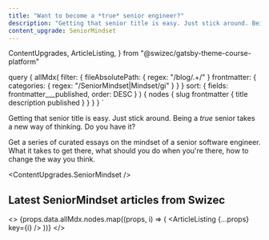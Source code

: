 ```yaml
---
title: "Want to become a *true* senior engineer?"
description: "Getting that senior title is easy. Just stick around. Being a true senior takes a new way of thinking. Do you have it?"
content_upgrade: SeniorMindset
---
```


  ContentUpgrades,
  ArticleListing,
} from "@swizec/gatsby-theme-course-platform"

  query {
    allMdx(
      filter: {
        fileAbsolutePath: { regex: "/blog/.+/" }
        frontmatter: { categories: { regex: "/SeniorMindset|Mindset/gi" } }
      }
      sort: { fields: frontmatter___published, order: DESC }
    ) {
      nodes {
        slug
        frontmatter {
            title
            description
            published
        }
      }
    }
  }
`

Getting that senior title is easy. Just stick around. Being a _true_ senior takes a new way of thinking. Do you have it?

Get a series of curated essays on the mindset of a senior software engineer. What it takes to get there, what should you do when you're there, how to change the way you think.

<ContentUpgrades.SeniorMindset />

## Latest SeniorMindset articles from Swizec

<>
  {props.data.allMdx.nodes.map((props, i) => (
    <ArticleListing {...props} key={i} />
  ))}
</>
